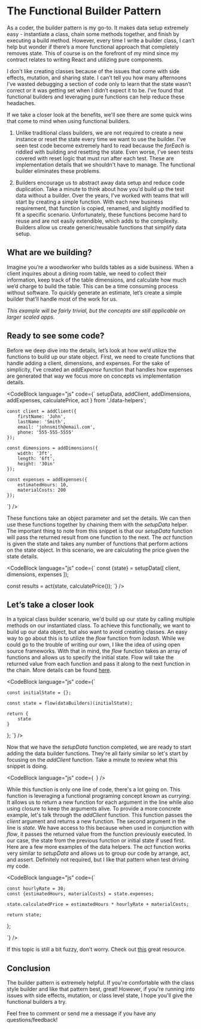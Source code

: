 
# The Functional Builder Pattern

As a coder, the builder pattern is my go-to. It makes data setup extremely easy - instantiate a class, chain some methods together, and finish by executing a build method. However, every time I write a builder class, I can’t help but wonder if there’s a more functional approach that completely removes state. This of course is on the forefront of my mind since my contract relates to writing React and utilizing pure components.

I don't like creating classes because of the issues that come with  side effects, mutation, and sharing state. I can’t tell you how many afternoons I've wasted debugging a section of code only to learn that the state wasn’t correct or it was getting set when I didn’t expect it to be. I’ve found that functional builders and leveraging pure functions can help reduce these headaches.

If we take a closer look at the benefits, we'll see there are some quick wins that come to mind when using functional builders.

1. Unlike traditional class builders, we are not required to create a new instance or reset the state every time we want to use the builder. I've seen test code become extremely hard to read because the <i>forEach</i> is riddled with building and resetting the state. Even worse, I've seen tests covered with reset logic that must run after each test. These are implementation details that we shouldn't have to manage. The functional builder eliminates these problems.

2. Builders encourage us to abstract away data setup and reduce code duplication. Take a minute to think about how you'd build up the test data without a builder. Over the years, I've worked with teams that will start by creating a simple function. With each new business requirement, that function is copied, renamed, and slightly modified to fit a specific scenario. Unfortunately, these functions become hard to reuse and are not easily extendible, which adds to the complexity. Builders allow us create generic/reusable functions that simplify data setup.

## What are we building?
Imagine you’re a woodworker who builds tables as a side business. When a client inquires about a dining room table, we need to collect their information, keep track of the table dimensions, and calculate how much we’d charge to build the table. This can be a time consuming process without software. To quickly generate an estimate, let’s create a simple builder that’ll handle most of the work for us. 

<i>This example will be fairly trivial, but the concepts are still applicable on larger scaled apps.</i>

## Ready to see some code?

Before we deep dive into the details, let’s look at how we’d utilize the functions to build up our state object. First, we need to create functions that handle adding a client, dimensions, and expenses. For the sake of simplicity, I’ve created an <i>addExpense</i> function that handles how expenses are generated that way we focus more on concepts vs implementation details.

<CodeBlock
  language="js"
  code={`
        setupData,
        addClient,
        addDimensions,
        addExpenses,
        calculatePrice,
        act
    } from './data-helpers';

    const client = addClient({
        firstName: 'John',
        lastName: 'Smith',
        email: 'johnsmith@email.com',
        phone: '555-555-5555'
    });

    const dimensions = addDimensions({
        width: '3ft',
        length: '6ft',
        height: '30in'
    });

    const expenses = addExpenses({
        estimatedHours: 10,
        materialCosts: 200
    });
`}
/>

These functions take an object parameter and set the details. We can then use these functions together by chaining them with the <i>setupData</i> helper. The important thing to note from this snippet is that our <i>setupData</i> function will pass the returned result from one function to the next. The <i>act</i> function is given the state and takes any number of functions that perform actions on the state object. In this scenario, we are calculating the price given the state details.


<CodeBlock
  language="js"
  code={`
    const {state} = setupData([
        client,
        dimensions,
        expenses
    ]);

const results = act(state, calculatePrice());
  `}
/>

## Let’s take a closer look
In a typical class builder scenario, we'd build up our state by calling multiple methods on our instantiated class. To achieve this functionally, we want to build up our data object, but also want to avoid creating classes. An easy way to go about this is to utilize the <i>flow</i> function from <i>lodash</i>. While we could go to the trouble of writing our own, I like the idea of using open source frameworks. With that in mind, the <i>flow</i> function takes an array of functions and allows us to specify the initial state. Flow will take the returned value from each function and pass it along to the next function in the chain. More details can be found [here](https://lodash.com/docs/4.17.15#flow).


<CodeBlock
  language="js"
  code={`

    const initialState = {};

    const state = flow(dataBuilders)(initialState);

    return {
        state
    }
};
  `}
/>

Now that we have the <i>setupData</i> function completed, we are ready to start adding the data builder functions. They're all fairly similar so let's start by focusing on the <i>addClient</i> function. Take a minute to review what this snippet is doing.

<CodeBlock
  language="js"
  code={`
  `}
/>

While this function is only one line of code, there's a lot going on. This function is leveraging a functional programing concept known as <i>currying</i>. It allows us to return a new function for each argument in the line while also using closure to keep the arguments alive. To provide a more concrete example, let's talk through the <i>addClient</i> function. This function passes the <i>client</i> argument and returns a new function. The second argument in the line is <i>state</i>. We have access to this because when used in conjunction with <i>flow</i>, it passes the returned value from the function previously executed. In our case, the state from the previous function or initial state if used first. Here are a few more examples of the data helpers. The <i>act</i> function works very similar to <i>setupData</i> and allows us to group our code by arrange, act, and assert. Definitely not required, but I like that pattern when test driving my code.

<CodeBlock
  language="js"
  code={`

    const hourlyRate = 30;
    const {estimatedHours, materialCosts} = state.expenses;

    state.calculatedPrice = estimatedHours * hourlyRate + materialCosts;

    return state;
};

  `}
/>

If this topic is still a bit fuzzy, don't worry. Check out [this](https://mostly-adequate.gitbooks.io/mostly-adequate-guide/ch04.html) great resource.

## Conclusion 
The builder pattern is extremely helpful. If you're comfortable with the class style builder and like that pattern best, great! However, if you're running into issues with side effects, mutation, or class level state, I hope you'll give the functional builders a try. 

Feel free to comment or send me a message if you have any questions/feedback!